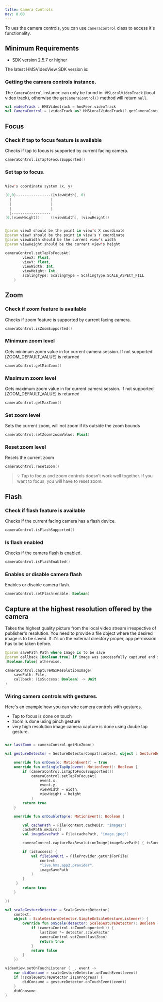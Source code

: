 ```yaml
---
title: Camera Controls
nav: 8.00
---
```


To ues the camera controls, you can use `CameraControl` class to access it's functionality.

## Minimum Requirements

-   SDK version 2.5.7 or higher

The latest HMSVideoView SDK version is:

<Content alias="androidSdkVersionShield" />

### Getting the camera controls instance.

The `CameraControl` instance can only be found in `HMSLocalVideoTrack` (local video track), otherwise the `getCameraControl()` method will return `null`.

```kotlin
val videoTrack : HMSVideotrack = hmsPeer.videoTrack
val CameraControl = (videoTrack as? HMSLocalVideoTrack)?.getCameraControl()
```

## Focus

### Check if tap to focus feature is available

Checks if tap to focus is supported by current facing camera.

```kotlin
cameraControl.isTapToFocusSupported()
```

### Set tap to focus.

```kotlin

View's coordinate system (x, y)

(0,0)----------------([viewWidth], 0)
  |                  |
  |                  |
  |                  |
  |------------------                  |
(0,[viewHeight])     ([viewWidth], [viewHeight])


@param viewX should be the point in view's X coordinate
@param viewY should be the point in view's Y coordinate
@param viewWidth should be the current view's width
@param viewHeight should be the current view's height

cameraControl.setTapToFocusAt(
        viewX: Float,
        viewY: Float,
        viewWidth: Int,
        viewHeight: Int,
        scalingType: ScalingType = ScalingType.SCALE_ASPECT_FILL
    )
```    
## Zoom

### Check if zoom feature is available

Checks if zoom feature is supported by current facing camera.

```kotlin
cameraControl.isZoomSupported()
```

### Minimum zoom level

Gets minimum zoom value in for current camera session. If not supported [ZOOM_DEFAULT_VALUE] is returned

```kotlin
cameraControl.getMinZoom()
```

### Maximum zoom level

Gets maximum zoom value in for current camera session. If not supported [ZOOM_DEFAULT_VALUE] is returned

```kotlin
cameraControl.getMaxZoom()
```
### Set zoom level 

Sets the current zoom, will not zoom if its outside the zoom bounds

```kotlin
cameraControl.setZoom(zoomValue: Float)
```

### Reset zoom level 

Resets the current zoom

```kotlin
cameraControl.resetZoom()
```

> 💡 Tap to focus and zoom controls doesn't work well together. If you want to focus, you will have to reset zoom.

## Flash

### Check if flash feature is available

Checks if the current facing camera has a flash device.

```kotlin
cameraControl.isFlashSupported()
```

### Is flash enabled

Checks if the camera flash is enabled.

```kotlin
cameraControl.isFlashEnabled()
```

### Enables or disable camera flash

Enables or disable camera flash.

```kotlin
cameraControl.setFlash(enable: Boolean)
```

## Capture at the highest resolution offered by the camera

Takes the highest quality picture from the local video stream irrespective of publisher's resolution.
You need to provide a file object where the desired image is to be saved. If it's on the external directory proper, 
app permission has to be taken before.

```kotlin
@param savePath Path where Image is to be save
@param callback [Boolean.true] if image was successfully captured and saved in the file provided, 
[Boolean.false] otherwise.

cameraControl.captureMaxResolutionImage(
    savePath: File, 
    callback: (isSuccess: Boolean) -> Unit
)

```

### Wiring camera controls with gestures.

Here's an example how you can wire camera controls with gestures. 
 - Tap to focus is done on touch
 - zoom is done using pinch gesture 
 - very high resolution image camera capture is done using doube tap gesture.

```kotlin

var lastZoom = cameraControl.getMinZoom()

val gestureDetector = GestureDetectorCompat(context, object : GestureDetector.SimpleOnGestureListener() {

    override fun onDown(e: MotionEvent?) = true
    override fun onSingleTapUp(event: MotionEvent): Boolean {
        if (cameraControl.isTapToFocusSupported())
            cameraControl.setTapToFocusAt(
                event.x,
                event.y,
                viewWidth = width,
                viewHeight = height
            )
        return true
    }

    override fun onDoubleTap(e: MotionEvent): Boolean {

        val cachePath = File(context.cacheDir, "images")
        cachePath.mkdirs()
        val imageSavePath = File(cachePath, "image.jpeg")

        cameraControl.captureMaxResolutionImage(imageSavePath) { isSuccess ->

        if (isSuccess) {
            val fileSaveUri = FileProvider.getUriForFile(
                context,
                "live.hms.app2.provider",
                imageSavePath
            )
        } 
     }
        return true
    }

})

val scaleGestureDetector = ScaleGestureDetector(
    context,
    object : ScaleGestureDetector.SimpleOnScaleGestureListener() {
        override fun onScale(detector: ScaleGestureDetector): Boolean {
            if (cameraControl.isZoomSupported()) {
                lastZoom *= detector.scaleFactor
                cameraControl.setZoom(lastZoom)
                return true
            }
            return false
        }
    })

videoView.setOnTouchListener { _, event ->
    var didConsume = scaleGestureDetector.onTouchEvent(event)
    if (!scaleGestureDetector.isInProgress) {
        didConsume = gestureDetector.onTouchEvent(event)
    }
    didConsume
}


```